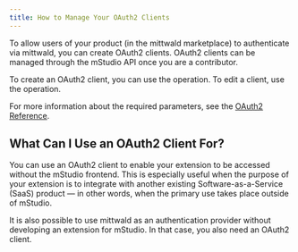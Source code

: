 ```yaml
---
title: How to Manage Your OAuth2 Clients
---
```



To allow users of your product (in the mittwald marketplace) to authenticate via mittwald, you can create OAuth2 clients.
OAuth2 clients can be managed through the mStudio API once you are a contributor.

To create an OAuth2 client, you can use the <OperationLink operation="contributor-create-oauth-client" /> operation.
To edit a client, use the <OperationLink operation="contributor-patch-oauth-client" /> operation.

For more information about the required parameters, see the [OAuth2 Reference](../../reference/oauth2).

## What Can I Use an OAuth2 Client For?

You can use an OAuth2 client to enable your extension to be accessed without the mStudio frontend.
This is especially useful when the purpose of your extension is to integrate with another existing Software-as-a-Service (SaaS) product —
in other words, when the primary use takes place outside of mStudio.

It is also possible to use mittwald as an authentication provider without developing an extension for mStudio.
In that case, you also need an OAuth2 client.
